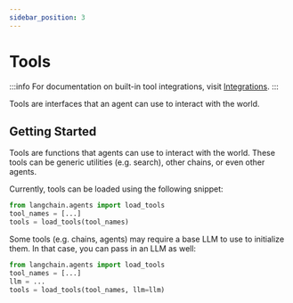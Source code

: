 ```yaml
---
sidebar_position: 3
---
```

# Tools

:::info
For documentation on built-in tool integrations, visit [Integrations](/docs/integrations/tools/).
:::

Tools are interfaces that an agent can use to interact with the world.

## Getting Started

Tools are functions that agents can use to interact with the world.
These tools can be generic utilities (e.g. search), other chains, or even other agents.

Currently, tools can be loaded using the following snippet:

```python
from langchain.agents import load_tools
tool_names = [...]
tools = load_tools(tool_names)
```

Some tools (e.g. chains, agents) may require a base LLM to use to initialize them.
In that case, you can pass in an LLM as well:

```python
from langchain.agents import load_tools
tool_names = [...]
llm = ...
tools = load_tools(tool_names, llm=llm)
```
